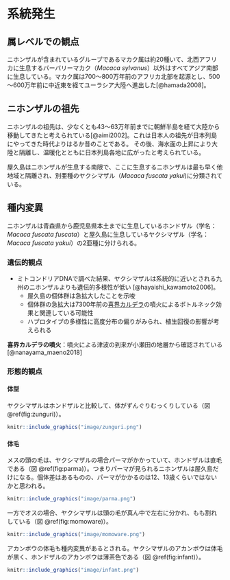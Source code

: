 
# 系統発生
## 属レベルでの観点
ニホンザルが含まれているグループであるマカク属は約20種いて、北西アフリカに生息するバーバリーマカク（*Macaca sylvanus*）以外はすべてアジア南部に生息している。マカク属は700～800万年前のアフリカ北部を起源とし、500～600万年前に中近東を経てユーラシア大陸へ進出した[@hamada2008]。

## ニホンザルの祖先
ニホンザルの祖先は、少なくとも43～63万年前までに朝鮮半島を経て大陸から移動してきたと考えられている[@aimi2002]。これは日本人の祖先が日本列島にやってきた時代よりはるか昔のことである。
その後、海水面の上昇により大陸と隔離し、温暖化とともに日本列島各地に広がったと考えられている。

屋久島はニホンザルが生息する南限で、ここに生息するニホンザルは最も早く他地域と隔離され、別亜種のヤクシマザル（*Macaca fuscata yakui*)に分類されている。


## 種内変異
ニホンザルは青森県から鹿児島県本土までに生息しているホンドザル（学名：*Macaca fuscata fuscata*）と屋久島に生息しているヤクシマザル（学名：*Macaca fuscata yakui*）の2亜種に分けられる。

### 遺伝的観点
- ミトコンドリアDNAで調べた結果、ヤクシマザルは系統的に近いとされる九州のニホンザルよりも遺伝的多様性が低い [@hayaishi_kawamoto2006]。
   - 屋久島の個体群は急拡大したことを示唆
   - 個体群の急拡大は7300年前の[喜界カルデラ](https://ja.wikipedia.org/wiki/%E9%AC%BC%E7%95%8C%E3%82%AB%E3%83%AB%E3%83%87%E3%83%A9)の噴火によるボトルネック効果と関連している可能性
   - ハプロタイプの多様性に高度分布の偏りがみられ、植生回復の影響が考えられる

**喜界カルデラの噴火**：噴火による津波の到来が小瀬田の地層から確認されている [@nanayama_maeno2018]

### 形態的観点
#### 体型
ヤクシマザルはホンドザルと比較して、体がずんぐりむっくりしている（図 \@ref(fig:zunguri)）。

```r

knitr::include_graphics("image/zunguri.png")

```

#### 体毛
メスの頭の毛は、ヤクシマザルの場合パーマがかかっていて、ホンドザルは直毛である（図 \@ref(fig:parma)）。つまりパーマが見られるニホンザルは屋久島だけになる。個体差はあるものの、パーマがかかるのは12、13歳くらいではないかと思われる。

```r

knitr::include_graphics("image/parma.png")

```

一方でオスの場合、ヤクシマザルは頭の毛が真ん中で左右に分かれ、もも割れしている（図 \@ref(fig:momoware)）。

```r

knitr::include_graphics("image/momoware.png")

```

アカンボウの体毛も種内変異があるとされる。ヤクシマザルのアカンボウは体毛が黒く、ホンドザルのアカンボウは薄茶色である（図 \@ref(fig:infant)）。

```r

knitr::include_graphics("image/infant.png")

```


